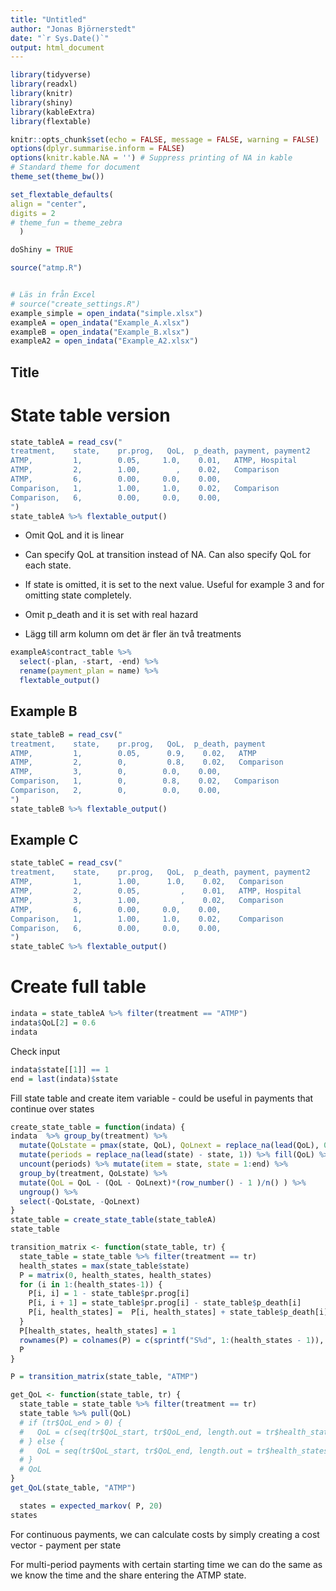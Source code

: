 ```yaml
---
title: "Untitled"
author: "Jonas Björnerstedt"
date: "`r Sys.Date()`"
output: html_document
---
```



```r
library(tidyverse)
library(readxl)
library(knitr)
library(shiny)
library(kableExtra)
library(flextable)

knitr::opts_chunk$set(echo = FALSE, message = FALSE, warning = FALSE)
options(dplyr.summarise.inform = FALSE)
options(knitr.kable.NA = '') # Suppress printing of NA in kable
# Standard theme for document 
theme_set(theme_bw()) 

set_flextable_defaults(
align = "center",
digits = 2
# theme_fun = theme_zebra
  )

doShiny = TRUE

source("atmp.R")


# Läs in från Excel
# source("create_settings.R")
example_simple = open_indata("simple.xlsx")
exampleA = open_indata("Example_A.xlsx")
exampleB = open_indata("Example_B.xlsx")
exampleA2 = open_indata("Example_A2.xlsx")

```


## Title

# State table version

```r
state_tableA = read_csv("
treatment,    state,    pr.prog,   QoL,  p_death, payment, payment2
ATMP,         1,        0.05,     1.0,    0.01,   ATMP, Hospital
ATMP,         2,        1.00,        ,    0.02,   Comparison
ATMP,         6,        0.00,     0.0,    0.00,
Comparison,   1,        1.00,     1.0,    0.02,   Comparison
Comparison,   6,        0.00,     0.0,    0.00,   
")
state_tableA %>% flextable_output()
```

* Omit QoL and it is linear

* Can specify QoL at transition instead of NA. Can also specify QoL for each state.

* If state is omitted, it is set to the next value. Useful for example 3 and for omitting state completely.

* Omit p_death and it is set with real hazard

* Lägg till arm kolumn om det är fler än två treatments

```r
exampleA$contract_table %>% 
  select(-plan, -start, -end) %>% 
  rename(payment_plan = name) %>% 
  flextable_output()   
```

## Example B

```r
state_tableB = read_csv("
treatment,    state,    pr.prog,   QoL,  p_death, payment
ATMP,         1,        0.05,      0.9,    0.02,   ATMP
ATMP,         2,        0,         0.8,    0.02,   Comparison
ATMP,         3,        0,        0.0,    0.00,
Comparison,   1,        0,        0.8,    0.02,   Comparison
Comparison,   2,        0,        0.0,    0.00,   
")
state_tableB %>% flextable_output()
```

## Example C

```r
state_tableC = read_csv("
treatment,    state,    pr.prog,   QoL,  p_death, payment, payment2
ATMP,         1,        1.00,      1.0,    0.02,   Comparison
ATMP,         2,        0.05,         ,    0.01,   ATMP, Hospital
ATMP,         3,        1.00,         ,    0.02,   Comparison
ATMP,         6,        0.00,     0.0,    0.00,
Comparison,   1,        1.00,     1.0,    0.02,    Comparison
Comparison,   6,        0.00,     0.0,    0.00,   
")
state_tableC %>% flextable_output()
```

# Create full table

```r
indata = state_tableA %>% filter(treatment == "ATMP") 
indata$QoL[2] = 0.6
indata
```

Check input 

```r
indata$state[[1]] == 1
end = last(indata)$state
```

Fill state table and create item variable - could be useful in payments that continue over states

```r
create_state_table = function(indata) {
indata  %>% group_by(treatment) %>% 
  mutate(QoLstate = pmax(state, QoL), QoLnext = replace_na(lead(QoL), 0)) %>% fill(QoLstate) %>%  # Get QoLstate
  mutate(periods = replace_na(lead(state) - state, 1)) %>% fill(QoL) %>% 
  uncount(periods) %>% mutate(item = state, state = 1:end) %>% 
  group_by(treatment, QoLstate) %>% 
  mutate(QoL = QoL - (QoL - QoLnext)*(row_number() - 1 )/n() ) %>% 
  ungroup() %>% 
  select(-QoLstate, -QoLnext)
}
state_table = create_state_table(state_tableA)
state_table
```

```r
transition_matrix <- function(state_table, tr) {
  state_table = state_table %>% filter(treatment == tr)
  health_states = max(state_table$state)
  P = matrix(0, health_states, health_states)
  for (i in 1:(health_states-1)) {
    P[i, i] = 1 - state_table$pr.prog[i] 
    P[i, i + 1] = state_table$pr.prog[i] - state_table$p_death[i]
    P[i, health_states] =  P[i, health_states] + state_table$p_death[i] 
  }
  P[health_states, health_states] = 1
  rownames(P) = colnames(P) = c(sprintf("S%d", 1:(health_states - 1)), "D")
  P
}

P = transition_matrix(state_table, "ATMP") 
```

```r
get_QoL <- function(state_table, tr) {
  state_table = state_table %>% filter(treatment == tr)
  state_table %>% pull(QoL)
  # if (tr$QoL_end > 0) {
  #   QoL = c(seq(tr$QoL_start, tr$QoL_end, length.out = tr$health_states-1), 0)
  # } else {
  #   QoL = seq(tr$QoL_start, tr$QoL_end, length.out = tr$health_states)
  # }
  # QoL
}
get_QoL(state_table, "ATMP") 

```

```r
  states = expected_markov( P, 20)
states
```

For continuous payments, we can calculate costs by simply creating a cost vector - payment per state

For multi-period payments with certain starting time we can do the same as we know the time and the share entering the ATMP state. 